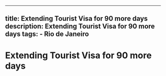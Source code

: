 ---
  title: Extending Tourist Visa for 90 more days
  description: Extending Tourist Visa for 90 more days
  tags:
    - Rio de Janeiro
  ---
  # Extending Tourist Visa for 90 more days
  